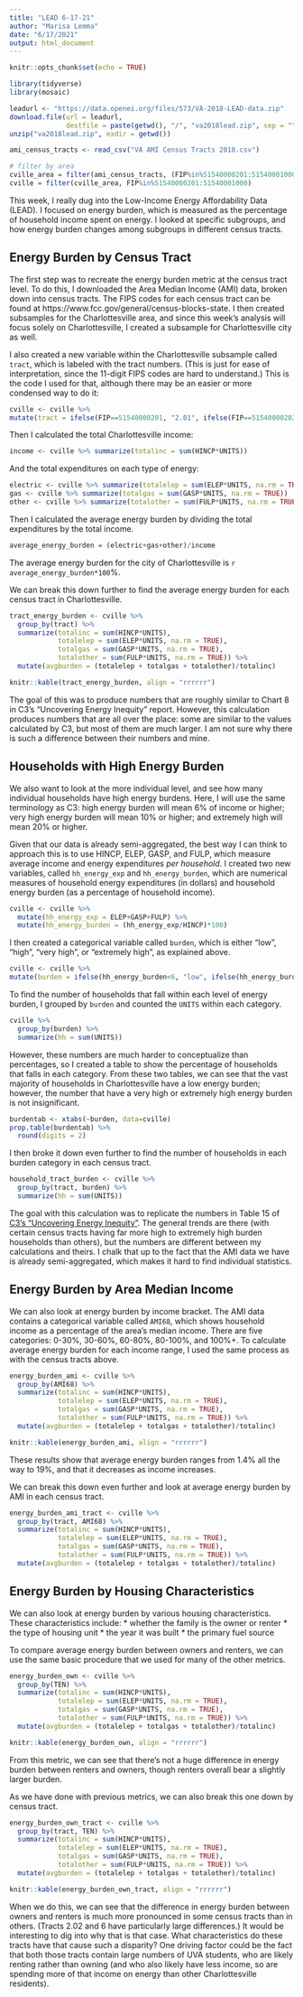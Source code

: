 ```yaml
---
title: "LEAD 6-17-21"
author: "Marisa Lemma"
date: "6/17/2021"
output: html_document
---
```


```r
knitr::opts_chunk$set(echo = TRUE)

library(tidyverse)
library(mosaic)

leadurl <- "https://data.openei.org/files/573/VA-2018-LEAD-data.zip"
download.file(url = leadurl,
              destfile = paste(getwd(), "/", "va2018lead.zip", sep = ""))
unzip("va2018lead.zip", exdir = getwd())

ami_census_tracts <- read_csv("VA AMI Census Tracts 2018.csv")

# filter by area
cville_area = filter(ami_census_tracts, (FIP%in%51540000201:51540001000 | FIP%in%51003010100:51003011400 | FIP%in%51065020101:51065020300 | FIP%in%51079030101:51079030200 | FIP%in%51109950100:51109950500 | FIP%in%51125950100:51125950300) & HINCP!="NA")
cville = filter(cville_area, FIP%in%51540000201:51540001000)
```

This week, I really dug into the Low-Income Energy Affordability Data (LEAD). I focused on energy burden, which is measured as the percentage of household income spent on energy. I looked at specific subgroups, and how energy burden changes among subgroups in different census tracts.

## Energy Burden by Census Tract
The first step was to recreate the energy burden metric at the census tract level. To do this, I downloaded the Area Median Income (AMI) data, broken down into census tracts. The FIPS codes for each census tract can be found at https://www.fcc.gov/general/census-blocks-state. I then created subsamples for the Charlottesville area, and since this week's analysis will focus solely on Charlottesville, I created a subsample for Charlottesville city as well. 

I also created a new variable within the Charlottesville subsample called `tract`, which is labeled with the tract numbers. (This is just for ease of interpretation, since the 11-digit FIPS codes are hard to understand.) This is the code I used for that, although there may be an easier or more condensed way to do it:
```r
cville <- cville %>% 
mutate(tract = ifelse(FIP==51540000201, "2.01", ifelse(FIP==51540000202, "2.02", ifelse(FIP==51540000302, "3.02", ifelse(FIP==51540000401, "4.01", ifelse(FIP==51540000402, "4.02", ifelse(FIP==51540000501, "5.01", ifelse(FIP==51540000502, "5.02", ifelse(FIP==51540000600, "6", ifelse(FIP==51540000700, "7", ifelse(FIP==51540000800, "8", ifelse(FIP==51540000900, "9", no = "10"))))))))))))
```

Then I calculated the total Charlottesville income:
```r
income <- cville %>% summarize(totalinc = sum(HINCP*UNITS))
```

And the total expenditures on each type of energy:
```r
electric <- cville %>% summarize(totalelep = sum(ELEP*UNITS, na.rm = TRUE))
gas <- cville %>% summarize(totalgas = sum(GASP*UNITS, na.rm = TRUE))
other <- cville %>% summarize(totalother = sum(FULP*UNITS, na.rm = TRUE))
```

Then I calculated the average energy burden by dividing the total expenditures by the total income.
```r
average_energy_burden = (electric+gas+other)/income
``` 

The average energy burden for the city of Charlottesville is `r average_energy_burden*100`%.

We can break this down further to find the average energy burden for each census tract in Charlottesville.
```r
tract_energy_burden <- cville %>% 
  group_by(tract) %>% 
  summarize(totalinc = sum(HINCP*UNITS),
            totalelep = sum(ELEP*UNITS, na.rm = TRUE),
            totalgas = sum(GASP*UNITS, na.rm = TRUE),
            totalother = sum(FULP*UNITS, na.rm = TRUE)) %>% 
  mutate(avgburden = (totalelep + totalgas + totalother)/totalinc)
```

```r
knitr::kable(tract_energy_burden, align = "rrrrrr")
```

The goal of this was to produce numbers that are roughly similar to Chart 8 in C3's "Uncovering Energy Inequity" report. However, this calculation produces numbers that are all over the place: some are similar to the values calculated by C3, but most of them are much larger. I am not sure why there is such a difference between their numbers and mine.

## Households with High Energy Burden
We also want to look at the more individual level, and see how many individual households have high energy burdens. Here, I will use the same terminology as C3: high energy burden will mean 6% of income or higher; very high energy burden will mean 10% or higher; and extremely high will mean 20% or higher.

Given that our data is already semi-aggregated, the best way I can think to approach this is to use HINCP, ELEP, GASP, and FULP, which measure average income and energy expenditures *per household*. I created two new variables, called `hh_energy_exp` and `hh_energy_burden`, which are numerical measures of household energy expenditures (in dollars) and household energy burden (as a percentage of household income).

```r
cville <- cville %>% 
  mutate(hh_energy_exp = ELEP+GASP+FULP) %>% 
  mutate(hh_energy_burden = (hh_energy_exp/HINCP)*100)
```

I then created a categorical variable called `burden`, which is either "low", "high", "very high", or "extremely high", as explained above.
```r
cville <- cville %>% 
mutate(burden = ifelse(hh_energy_burden<6, "low", ifelse(hh_energy_burden>=6 & hh_energy_burden<10, "high", ifelse(hh_energy_burden>=10 & hh_energy_burden<20, "very high", ifelse(hh_energy_burden>=20, "extremely high", no="other")))))
```

To find the number of households that fall within each level of energy burden, I grouped by `burden` and counted the `UNITS` within each category.
```r
cville %>% 
  group_by(burden) %>% 
  summarize(hh = sum(UNITS))
```

However, these numbers are much harder to conceptualize than percentages, so I created a table to show the percentage of households that falls in each category. From these two tables, we can see that the vast majority of households in Charlottesville have a low energy burden; however, the number that have a very high or extremely high energy burden is not insignificant.
```r
burdentab <- xtabs(~burden, data=cville) 
prop.table(burdentab) %>% 
  round(digits = 2)
```

I then broke it down even further to find the number of households in each burden category in each census tract.
```r
household_tract_burden <- cville %>% 
  group_by(tract, burden) %>% 
  summarize(hh = sum(UNITS))
```

The goal with this calculation was to replicate the numbers in Table 15 of [C3's "Uncovering Energy Inequity"](https://static1.squarespace.com/static/5a0c67f5f09ca475c85d7686/t/5f2071d39eb94c7ad741a90d/1595961851763/C3%27s+Uncovering+Energy+Inequity.pdf). The general trends are there (with certain census tracts having far more high to extremely high burden households than others), but the numbers are different between my calculations and theirs. I chalk that up to the fact that the AMI data we have is already semi-aggregated, which makes it hard to find individual statistics.

## Energy Burden by Area Median Income
We can also look at energy burden by income bracket. The AMI data contains a categorical variable called `AMI68`, which shows household income as a percentage of the area's median income. There are five categories: 0-30%, 30-60%, 60-80%, 80-100%, and 100%+. To calculate average energy burden for each income range, I used the same process as with the census tracts above.
```r
energy_burden_ami <- cville %>% 
  group_by(AMI68) %>% 
  summarize(totalinc = sum(HINCP*UNITS),
            totalelep = sum(ELEP*UNITS, na.rm = TRUE),
            totalgas = sum(GASP*UNITS, na.rm = TRUE),
            totalother = sum(FULP*UNITS, na.rm = TRUE)) %>% 
  mutate(avgburden = (totalelep + totalgas + totalother)/totalinc)
```

```r
knitr::kable(energy_burden_ami, align = "rrrrrr")
```
These results show that average energy burden ranges from 1.4% all the way to 19%, and that it decreases as income increases.

We can break this down even further and look at average energy burden by AMI in each census tract.
```r
energy_burden_ami_tract <- cville %>% 
  group_by(tract, AMI68) %>% 
  summarize(totalinc = sum(HINCP*UNITS),
            totalelep = sum(ELEP*UNITS, na.rm = TRUE),
            totalgas = sum(GASP*UNITS, na.rm = TRUE),
            totalother = sum(FULP*UNITS, na.rm = TRUE)) %>% 
  mutate(avgburden = (totalelep + totalgas + totalother)/totalinc)
```

## Energy Burden by Housing Characteristics
We can also look at energy burden by various housing characteristics. These characteristics include: 
* whether the family is the owner or renter 
* the type of housing unit 
* the year it was built 
* the primary fuel source

To compare average energy burden between owners and renters, we can use the same basic procedure that we used for many of the other metrics.
```r
energy_burden_own <- cville %>% 
  group_by(TEN) %>% 
  summarize(totalinc = sum(HINCP*UNITS),
            totalelep = sum(ELEP*UNITS, na.rm = TRUE),
            totalgas = sum(GASP*UNITS, na.rm = TRUE),
            totalother = sum(FULP*UNITS, na.rm = TRUE)) %>% 
  mutate(avgburden = (totalelep + totalgas + totalother)/totalinc)
```

```r
knitr::kable(energy_burden_own, align = "rrrrrr")
```
From this metric, we can see that there's not a huge difference in energy burden between renters and owners, though renters overall bear a slightly larger burden.

As we have done with previous metrics, we can also break this one down by census tract.
```r
energy_burden_own_tract <- cville %>% 
  group_by(tract, TEN) %>% 
  summarize(totalinc = sum(HINCP*UNITS),
            totalelep = sum(ELEP*UNITS, na.rm = TRUE),
            totalgas = sum(GASP*UNITS, na.rm = TRUE),
            totalother = sum(FULP*UNITS, na.rm = TRUE)) %>% 
  mutate(avgburden = (totalelep + totalgas + totalother)/totalinc)
```

```r
knitr::kable(energy_burden_own_tract, align = "rrrrrr")
```
When we do this, we can see that the difference in energy burden between owners and renters is much more pronounced in some census tracts than in others. (Tracts 2.02 and 6 have particularly large differences.) It would be interesting to dig into why that is that case. What characteristics do these tracts have that cause such a disparity? One driving factor could be the fact that both those tracts contain large numbers of UVA students, who are likely renting rather than owning (and who also likely have less income, so are spending more of that income on energy than other Charlottesville residents).